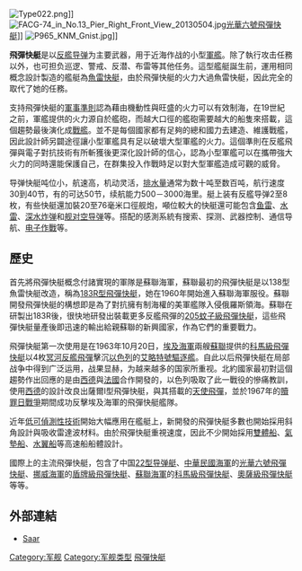 {{Unreferenced|time=2012-05-10T02:23:13+00:00 }}
[[File:Type022.png|thumb]]]]
[[File:FACG-74_in_No.13_Pier_Right_Front_View_20130504.jpg|thumb]][[光華六號飛彈快艇|光華六號飛彈快艇]]]]
[[File:P965_KNM_Gnist.jpg|thumb]]]]

'''飛彈快艇'''是以[[反艦导弹|反艦导弹]]为主要武器，用于近海作战的小型[[軍艦|軍艦]]。除了執行攻击任務以外，也可担负巡逻、警戒、反潜、布雷等其他任务。這型艦艇誕生前，運用相同概念設計製造的艦艇為[[魚雷快艇|魚雷快艇]]，由於飛彈快艇的火力大過魚雷快艇，因此完全的取代了她的任務。

支持飛彈快艇的[[軍事準則|軍事準則]]認為藉由機動性與旺盛的火力可以有效制海，在19世紀之前，軍艦提供的火力源自於艦砲，而越大口徑的艦砲需要越大的船隻來搭載，這個趨勢最後演化成[[戰艦|戰艦]]。並不是每個國家都有足夠的總和國力去建造、維護戰艦，因此設計師另闢途徑讓小型軍艦具有足以破壞大型軍艦的火力。這個準則在反艦飛彈與電子對抗技術有所斬獲後更深化設計師的信心，認為小型軍艦可以在攜帶強大火力的同時還能保護自己，在群集投入作戰時足以對大型軍艦造成可觀的威脅。

导弹快艇吨位小，航速高，机动灵活，[[排水量|排水量]]通常为数十吨至数百吨，航行速度30到40节，有的可达50节，续航能力500－3000海里。艇上装有反艦导弹2至8枚，有些快艇還加裝20至76毫米口徑舰炮，噸位較大的快艇還可能包含[[鱼雷|鱼雷]]、[[水雷|水雷]]、[[深水炸弹|深水炸弹]]和[[面對空飛彈|舰对空导弹]]等。搭配的感測系統有搜索、探测、武器控制、通信导航、[[电子作戰|电子作戰]]等。

==歷史==
首先將飛彈快艇概念付諸實現的軍隊是蘇聯海軍，蘇聯最初的飛彈快艇是以138型魚雷快艇改造，稱為[[183R型飛彈快艇|183R型飛彈快艇]]，她在1960年開始進入蘇聯海軍服役。蘇聯開發飛彈快艇的構想即是為了對抗擁有制海權的美軍艦隊入侵俄羅斯領海。蘇聯在研製出183R後，很快地研發出裝載更多反艦飛彈的[[205蚊子級飛彈快艇|205蚊子級飛彈快艇]]，這些飛彈快艇量產後即迅速的輸出給親蘇聯的新興國家，作為它們的重要戰力。

飛彈快艇第一次使用是在1963年10月20日，[[埃及海軍|埃及海軍]]兩艘[[蘇聯|蘇聯]]提供的[[科馬級飛彈快艇|科馬級飛彈快艇]]以4枚[[P-15飛彈|冥河反艦飛彈]]擊沉[[以色列|以色列]]的[[艾略特號驅逐艦|艾略特號驅逐艦]]。自此以后飛彈快艇在局部战争中得到广泛运用，战果显赫，为越来越多的国家所重视。北約國家最初對這個趨勢作出回應的是由[[西德|西德]]與[[法國|法國]]合作開發的{{link-en|戰士級快速攻擊艇|La Combattante class fast attack craft}}，以色列吸取了此一戰役的慘痛教訓，使用[[西德|西德]]{{link-en|獵豹級魚雷快艇|Jaguar-class fast attack craft
}}的設計改良出薩爾I型飛彈快艇，與其搭載的[[天使飛彈|天使飛彈]]，並於1967年的[[贖罪日戰爭|贖罪日戰爭]]期間成功反擊埃及海軍的飛彈快艇艦隊。

近年[[匿蹤|低可偵測性技術]]開始大幅應用在艦艇上，新開發的飛彈快艇多數也開始採用斜角設計與吸收雷達波材料。由於飛彈快艇重視速度，因此不少開始採用[[雙體船|雙體船]]、[[氣墊船|氣墊船]]、[[水翼船|水翼船]]等高速船船體設計。

國際上的主流飛彈快艇，包含了中国[[22型导弹艇|22型导弹艇]]、[[中華民國海軍|中華民國海軍]]的[[光華六號飛彈快艇|光華六號飛彈快艇]]、[[挪威軍隊|挪威海軍]]的[[盾牌級飛彈快艇|盾牌級飛彈快艇]]、[[蘇聯海軍|蘇聯海軍]]的[[科馬級飛彈快艇|科馬級飛彈快艇]]、[[奧薩級飛彈快艇|奧薩級飛彈快艇]]等等。

==外部連結==
{{海軍}}
* [https://web.archive.org/web/20071116060136/http://israeli-weapons.com/weapons/naval/saar/Saar.html Saar]
{{19世纪和20世纪作战舰只类型}}

[[Category:军舰|Category:军舰]]
[[Category:军舰类型|Category:军舰类型]]
[[Category:飛彈快艇|]]